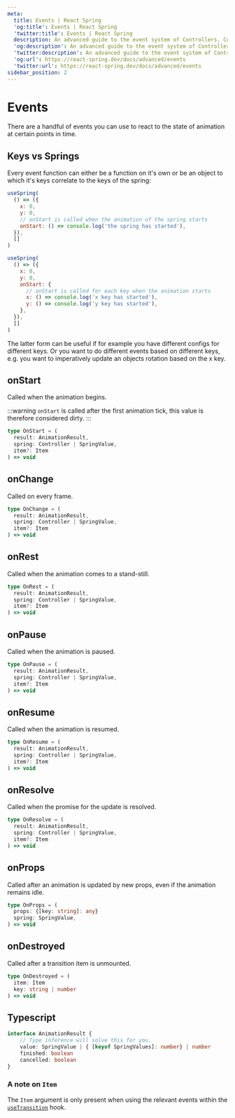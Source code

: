 ```yaml
---
meta:
  title: Events | React Spring
  'og:title': Events | React Spring
  'twitter:title': Events | React Spring
  description: An advanced guide to the event system of Controllers, Components & SpringValues in React Spring.
  'og:description': An advanced guide to the event system of Controllers, Components & SpringValues in React Spring.
  'twitter:description': An advanced guide to the event system of Controllers, Components & SpringValues in React Spring.
  'og:url': https://react-spring.dev/docs/advanced/events
  'twitter:url': https://react-spring.dev/docs/advanced/events
sidebar_position: 2
---
```


# Events

There are a handful of events you can use to react to the state of animation at certain points in time.

## Keys vs Springs

Every event function can either be a function on it's own or be an object to which it's keys correlate
to the keys of the spring:

```jsx line=5-6,15-19
useSpring(
  () => ({
    x: 0,
    y: 0,
    // onStart is called when the animation of the spring starts
    onStart: () => console.log('the spring has started'),
  }),
  []
)

useSpring(
  () => ({
    x: 0,
    y: 0,
    onStart: {
      // onStart is called for each key when the animation starts
      x: () => console.log('x key has started'),
      y: () => console.log('y key has started'),
    },
  }),
  []
)
```

The latter form can be useful if for example you have different configs for different keys.
Or you want to do different events based on different keys, e.g. you want to imperatively
update an objects rotation based on the x key.

## onStart

Called when the animation begins.

:::warning
`onStart` is called after the first animation tick, this value is therefore considered dirty.
:::

```ts
type OnStart = (
  result: AnimationResult,
  spring: Controller | SpringValue,
  item?: Item
) => void
```

## onChange

Called on every frame.

```ts
type OnChange = (
  result: AnimationResult,
  spring: Controller | SpringValue,
  item?: Item
) => void
```

## onRest

Called when the animation comes to a stand-still.

```ts
type OnRest = (
  result: AnimationResult,
  spring: Controller | SpringValue,
  item?: Item
) => void
```

## onPause

Called when the animation is paused.

```ts
type OnPause = (
  result: AnimationResult,
  spring: Controller | SpringValue,
  item?: Item
) => void
```

## onResume

Called when the animation is resumed.

```ts
type OnResume = (
  result: AnimationResult,
  spring: Controller | SpringValue,
  item?: Item
) => void
```

## onResolve

Called when the promise for the update is resolved.

```ts
type OnResolve = (
  result: AnimationResult,
  spring: Controller | SpringValue,
  item?: Item
) => void
```

## onProps

Called after an animation is updated by new props, even if the animation remains idle.

```ts
type OnProps = (
  props: {[key: string]: any}
  spring: SpringValue,
) => void
```

## onDestroyed

Called after a transition item is unmounted.

```ts
type OnDestroyed = (
  item: Item
  key: string | number
) => void
```

## Typescript

```ts
interface AnimationResult {
    // Type inference will solve this for you.
    value: SpringValue | { [keyof SpringValues]: number} | number
    finished: boolean
    cancelled: boolean
}
```

### A note on `Item`

The `Item` argument is only present when using the relevant events within the [`useTransition`](/docs/components/use-transition) hook.
